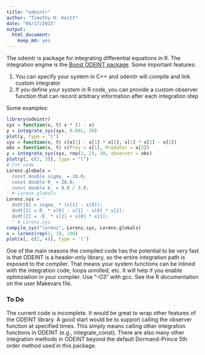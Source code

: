 ```yaml
---
title: "odeintr"
author: "Timothy H. Keitt"
date: "04/17/2015"
output:
  html_document:
    keep_md: yes
---
```


The odeintr is package for integrating differential equations in R. The integration engine is
the [Boost ODEINT package](http://www.odeint.com). Some important features:

1. You can specify your system in C++ and odeintr will compile and link custom integrator
2. If you define your system in R code, you can provide a custom observer function that can record arbitrary information after each integration step

Some examples:
```r
library(odeintr)
sys = function(x, t) x * (1 - x)
y = integrate_sys(sys, 0.001, 20)
plot(y, type = "l")
sys = function(x, t) c(x[1] - x[1] * x[2], x[1] * x[2] - x[2])
obs = function(x, t) c(Prey = x[1], Predator = x[2])
y = integrate_sys(sys, rep(2, 2), 20, observer = obs)
plot(y[, c(2, 3)], type = "l")
# C++ code
Lorenz.globals = '
  const double sigma_ = 10.0;
  const double R_ = 28.0;
  const double b_ = 8.0 / 3.0;
' # Lorenz.globals
Lorenz.sys = '
  dxdt[0] = sigma_ * (x[1] - x[0]);
  dxdt[1] = R_ * x[0] - x[1] - x[0] * x[2];
  dxdt[2] = -b_ * x[2] + x[0] * x[1];
  ' # Lorenz.sys
compile_sys("lorenz", Lorenz.sys, Lorenz.globals)
x = lorenz(rep(1, 3), 100)
plot(x[, c(2, 4)], type = 'l')
```

One of the main reasons the compiled code has the potential to be very fast is that ODEINT is a header-only library, so the entire integration path is exposed to the compiler. That means your system functions can be inlined with the integration code, loops unrolled, etc. It will help if you enable optimziation in your compiler. Use "-O3" with gcc. See the R documentation on the user Makevars file.

### To Do

The current code is incomplete. It would be great to wrap other features of the ODEINT library. A good start would be to support calling the observer function at specified times. This simply means calling other integration functions in ODEINT (e.g., integrate_const). There are also many other integration methods in ODEINT beyond the default Dormand-Prince 5th order method used in this package.

